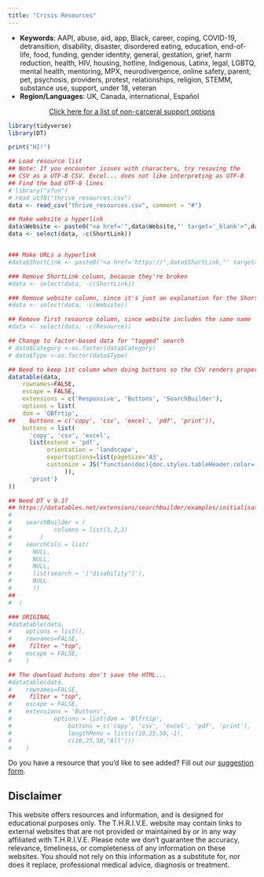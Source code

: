 ```yaml
---
title: "Crisis Resources"
---
```


- **Keywords**: AAPI, abuse, aid, app, Black, career, coping, COVID-19, 
detransition, disability, disaster, disordered eating, education, end-of-life, 
food, funding, gender identity, general, gestation, grief, harm reduction, 
health, HIV, housing, hotline, Indigenous, Latinx, legal, LGBTQ, mental health,
mentoring, MPX, neurodivergence, online safety, parent, pet, psychosis, providers, 
protest, relationships, religion, STEMM, substance use, support, under 18,
veteran
- **Region/Languages**: UK, Canada, international, Espa&ntilde;ol

<center>
[Click here for a list of non-carceral support options](https://drive.google.com/file/d/1C3RJpE2o2W5cKM78pdCigVXQEMGMC1hz/view?usp=drive_link)
</center>

```r
library(tidyverse)
library(DT)

print("HI!")
```

```r
## Load resource list
## Note: If you encounter issues with characters, try resaving the
## CSV as a UTF-8 CSV. Excel... does not like interpreting as UTF-8
## Find the bad UTF-8 lines
# library("xfun")
# read_utf8("thrive_resources.csv")
data <- read_csv("thrive_resources.csv", comment = "#")

## Make website a hyperlink
data$Website <- paste0("<a href='",data$Website,"' target='_blank'>",data$Website,"</a>")
data <- select(data, -c(ShortLink))


### Make URLs a hyperlink
#data$ShortLink <- paste0("<a href='https://",data$ShortLink,"' target='_blank'>","https://",data$ShortLink,"</a>")

### Remove ShortLink column, because they're broken
#data <- select(data, -c(ShortLink))

### Remove website column, since it's just an explanation for the ShortLink
#data <- select(data, -c(Website))

## Remove first resource column, since website includes the same name
#data <- select(data, -c(Resource))

## Change to factor-based data for "tagged" search
# data$Category <-as.factor(data$Category)
# data$Type <-as.factor(data$Type)

## Need to keep 1st column when doing buttons so the CSV renders properly
datatable(data,
    rownames=FALSE,
    escape = FALSE,
    extensions = c('Responsive', 'Buttons', 'SearchBuilder'), 
    options = list(
    dom = 'QBfrtip',
##    buttons = c('copy', 'csv', 'excel', 'pdf', 'print')),
    buttons = list(
      'copy', 'csv', 'excel',
      list(extend = 'pdf', 
           orientation = 'landscape',
           exportoptions=list(pageSize='A3',
           customize = JS("function(doc){doc.styles.tableHeader.color='purple';}")
                )),
      'print')
))

## Need DT v 0.17
## https://datatables.net/extensions/searchbuilder/examples/initialisation/columns.html
#
#    searchBuilder = (
#            columns = list(1,2,3)
#        )
#    searchCols = list(
#      NULL,
#      NULL,
#      NULL,
#      list(search = '["disability"]'),
#      NULL
#      ))
##
#  )

### ORIGINAL
#datatable(data,
#    options = list(),
#    rownames=FALSE,
##    filter = "top",
#    escape = FALSE,
#    )

## The download butons don't save the HTML...
#datatable(data,
#    rownames=FALSE,
##    filter = "top",
#    escape = FALSE,
#    extensions = 'Buttons',
#            options = list(dom = 'Blfrtip',
#                buttons = c('copy', 'csv', 'excel', 'pdf', 'print'),
#                lengthMenu = list(c(10,25,50,-1),
#                c(10,25,50,"All")))
#    )

```

Do you have a resource that you'd like to see added? Fill out our
<a href="https://forms.gle/VpkzjtbuAes3beAr7">suggestion form</a>.

## Disclaimer
This website offers resources and information, and is designed for educational
purposes only.
The T.H.R.I.V.E. website may contain links to external websites that are not
provided or maintained by or in any way affiliated with T.H.R.I.V.E.
Please note we don't guarantee the accuracy, relevance, timeliness, or
completeness of any information on these websites.
You should not rely on this information as a substitute for, nor does it
replace, professional medical advice, diagnosis or treatment.
